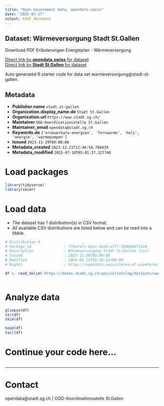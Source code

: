 ```yaml
---
title: "Open Government Data, opendata.swiss"
date: "2025-07-27"
output: html_document
---
```


## Dataset: Wärmeversorgung Stadt St.Gallen

Download PDF Erläuterungen Energieplan - Wärmeversorgung	

[Direct link by **opendata.swiss** for dataset](https://opendata.swiss/de/dataset/warmeversorgung)<br>
[Direct link by **Stadt St.Gallen** for dataset](https://daten.stadt.sg.ch/explore/dataset/warmeversorgung/)

Auto generated R starter code for data set warmeversorgung@stadt-st-gallen.

## Metadata

- **Publisher.name** `stadt-st-gallen`
- **Organization.display_name.de** `Stadt St.Gallen`
- **Organization.url** `https://www.stadt.sg.ch/`
- **Maintainer** `OGD-Koordinationsstelle St.Gallen`
- **Maintainer_email** `opendata@stadt.sg.ch`
- **Keywords.de** `['erneuerbare-energien', 'fernwarme', 'holz', 'anergie', 'warmepumpen']`
- **Issued** `2023-11-29T00:00:00`
- **Metadata_created** `2023-12-21T12:46:54.700439`
- **Metadata_modified** `2025-07-18T05:01:27.327740`


# Load packages

```r

library(tidyverse)
library(skimr)

```

# Load data

-   The dataset has 1 distribution(s) in CSV format.
-   All available CSV distributions are listed below and can be read into a tibble.

```r

# Distribution 0
# Package_id               : f7bafa7c-4e2c-4add-a7f7-3509068715e6
# Description              : Wärmeversorgung Stadt St.Gallen (csv)
# Issued                   : 2023-11-29T00:00:00
# Modified                 : 2024-02-14T05:30:11+00:00
# Rights                   : https://opendata.swiss/terms-of-use#terms_by

df <- read_delim('https://daten.stadt.sg.ch/api/v2/catalog/datasets/warmeversorgung/exports/csv?use_labels=true')



```

# Analyze data

```r

glimpse(df)
str(df)
skim(df)

head(df)
tail(df)

```

# Continue your code here...

```r

```

------------------------------------------------------------------------

# Contact

opendata@stadt.sg.ch | OGD-Koordinationsstelle St.Gallen
